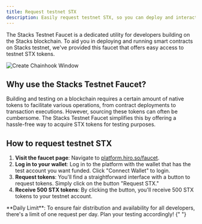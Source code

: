 ```yaml
---
title: Request testnet STX
description: Easily request testnet STX, so you can deploy and interact with Stacks testnet.
---
```


The Stacks Testnet Faucet is a dedicated utility for developers building on the Stacks blockchain. To aid you in deploying and running smart contracts on Stacks testnet, we've provided this faucet that offers easy access to testnet STX tokens.

![Create Chainhook Window](../images/faucet.png)

## Why use the Stacks Testnet Faucet?

Building and testing on a blockchain requires a certain amount of native tokens to facilitate various operations, from contract deployments to transaction executions. However, sourcing these tokens can often be cumbersome. The Stacks Testnet Faucet simplifies this by offering a hassle-free way to acquire STX tokens for testing purposes.

## How to request testnet STX

1. **Visit the faucet page**: Navigate to [platform.hiro.so/faucet](https://platform.hiro.so/faucet).
2. **Log in to your wallet**: Log in to the platform with the wallet that has the test account you want funded. Click "Connect Wallet" to login.
3. **Request tokens**: You'll find a straightforward interface with a button to request tokens. Simply click on the button "Request STX."
4. **Receive 500 STX tokens**: By clicking the button, you'll receive 500 STX tokens to your testnet account.

<Callout type="info">
  **Daily Limit**: To ensure fair distribution and availability for all
  developers, there's a limit of one request per day. Plan your testing
  accordingly!
</Callout>{" "}
